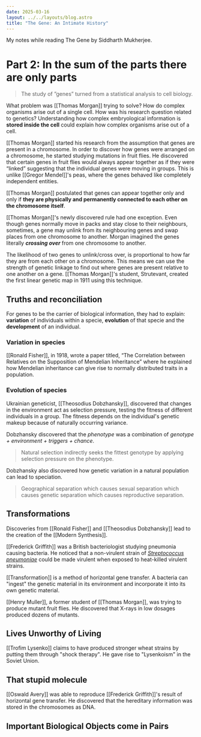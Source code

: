 ```yaml
---
date: 2025-03-16
layout: ../../layouts/blog.astro
title: "The Gene: An Intimate History"
---
```

My notes while reading The Gene by Siddharth Mukherjee.

# Part 2: In the sum of the parts there are only parts
> The study of ”genes” turned from a statistical analysis to cell biology.

What problem was [[Thomas Morgan]] trying to solve? How do complex organisms arise out of a single cell.
How was his research question related to genetics? Understanding how complex embryological information is **stored inside the cell** could explain how complex organisms arise out of a cell.

[[Thomas Morgan]] started his research from the assumption that genes are present in a chromosome. 
In order to discover how genes were arranged on a chromosome, he started studying mutations in fruit flies. He discovered that certain genes in fruit flies would always appear together as if they were “linked” suggesting that the individual genes were moving in groups. This is unlike [[Gregor Mendel]]'s peas, where the genes behaved like completely independent entities. 

[[Thomas Morgan]] postulated that genes can appear together only and only if **they are physically and permanently connected to each other on the chromosome itself**. 

[[Thomas Morgan]]'s newly discovered rule had one exception. Even though genes normally move in packs and stay close to their neighbours, sometimes, a gene may unlink from its neighbouring genes and swap places from one chromosome to another. Morgan imagined the genes literally ***crossing over*** from one chromosome to another. 

The likelihood of two genes to unlink/cross over, is proportional to how far they are from each other on a chromosome. This means we can use the strength of genetic linkage to find out where genes are present relative to one another on a gene. [[Thomas Morgan]]'s student, Strutevant, created the first linear genetic map in 1911 using this technique.

## Truths and reconciliation 
For genes to be the carrier of biological information, they had to explain: **variation** of individuals within a specie, **evolution** of that specie and the **development** of an individual. 

### Variation in species 
[[Ronald Fisher]], in 1918, wrote a paper titled, “The Correlation between Relatives on the Supposition of Mendelian Inheritance” where he explained how Mendelian inheritance can give rise to normally distributed traits in a population. 

### Evolution of species 
Ukrainian geneticist, [[Theosodius Dobzhansky]], discovered that changes in the environment act as selection pressure, testing the fitness of different individuals in a group. The fitness depends on the individual's genetic makeup because of naturally occurring variance.

Dobzhansky discovered that the *phenotype* was a combination of *genotype + environment + triggers + chance*. 
> Natural selection indirectly seeks the fittest genotype by applying selection pressure on the phenotype.

Dobzhansky also discovered how genetic variation in a natural population can lead to speciation. 
> Geographical separation which causes sexual separation which causes genetic separation which causes reproductive separation.

## Transformations
Discoveries from [[Ronald Fisher]] and [[Theosodius Dobzhansky]] lead to the creation of the [[Modern Synthesis]].

[[Frederick Griffith]] was a British bacteriologist studying pneumonia causing bacteria. He noticed that a non-virulent strain of _[Streptococcus pneumoniae](https://en.wikipedia.org/wiki/Streptococcus_pneumoniae)_ could be made virulent when exposed to heat-killed virulent strains.

[[Transformation]] is a method of horizontal gene transfer. A bacteria can "ingest" the genetic material in its environment and incorporate it into its own genetic material.

[[Henry Muller]], a former student of [[Thomas Morgan]], was trying to produce mutant fruit flies. He discovered that X-rays in low dosages produced dozens of mutants.

## Lives Unworthy of Living
[[Trofim Lysenko]] claims to have produced stronger wheat strains by putting them through "shock therapy". He gave rise to "Lysenkoism" in the Soviet Union.

## That stupid molecule
[[Oswald Avery]] was able to reproduce [[Frederick Griffith]]'s result of horizontal gene transfer. He discovered that the hereditary information was stored in the chromosomes as DNA.

## Important Biological Objects come in Pairs